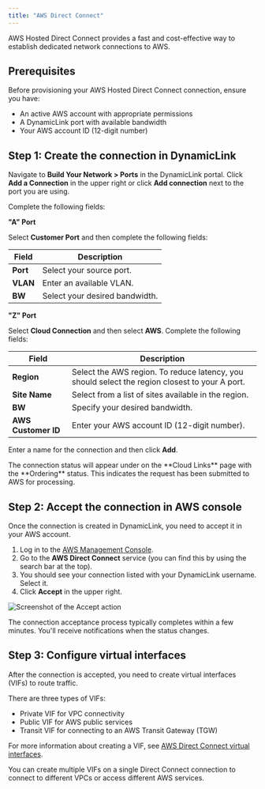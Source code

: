 ```yaml
---
title: "AWS Direct Connect"
---
```


AWS Hosted Direct Connect provides a fast and cost-effective way to establish dedicated network connections to AWS. 

## Prerequisites

Before provisioning your AWS Hosted Direct Connect connection, ensure you have:

- An active AWS account with appropriate permissions
- A DynamicLink port with available bandwidth
- Your AWS account ID (12-digit number)

## Step 1: Create the connection in DynamicLink

Navigate to **Build Your Network > Ports** in the DynamicLink portal. Click **Add a Connection** in the upper right or click **Add connection** next to the port you are using. 

Complete the following fields:

**"A" Port**

Select **Customer Port** and then complete the following fields:

| Field | Description |
| --- | --- |
| **Port** | Select your source port. |
| **VLAN** | Enter an available VLAN. |
| **BW** | Select your desired bandwidth. |

**"Z" Port**

Select **Cloud Connection** and then select **AWS**. Complete the following fields:

| Field | Description |
| --- | --- |
| **Region** | Select the AWS region. To reduce latency, you should select the region closest to your A port. |
| **Site Name** | Select from a list of sites available in the region. |
| **BW** | Specify your desired bandwidth. |
| **AWS Customer ID** | Enter your AWS account ID (12-digit number).  |

Enter a name for the connection and then click **Add**. 

<Note>
The connection status will appear under on the **Cloud Links** page with the **Ordering** status. This indicates the request has been submitted to AWS for processing.
</Note>

## Step 2: Accept the connection in AWS console

Once the connection is created in DynamicLink, you need to accept it in your AWS account.

1. Log in to the [AWS Management Console](https://console.aws.amazon.com/directconnect/).
2. Go to the **AWS Direct Connect** service (you can find this by using the search bar at the top).
3. You should see your connection listed with your DynamicLink username. Select it. 
4.  Click **Accept** in the upper right. 

![Screenshot of the Accept action](../images/aws-accept.png)

<Tip>
The connection acceptance process typically completes within a few minutes. You'll receive notifications when the status changes.
</Tip>

## Step 3: Configure virtual interfaces

After the connection is accepted, you need to create virtual interfaces (VIFs) to route traffic.

There are three types of VIFs:

* Private VIF for VPC connectivity
* Public VIF for AWS public services
* Transit VIF for connecting to an AWS Transit Gateway (TGW) 

For more information about creating a VIF, see [AWS Direct Connect virtual interfaces](https://docs.aws.amazon.com/directconnect/latest/UserGuide/create-vif.html).

<Tip>
You can create multiple VIFs on a single Direct Connect connection to connect to different VPCs or access different AWS services.
</Tip>

